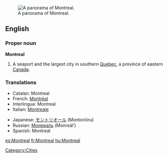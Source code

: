 [[Image:Montreal Twilight Panorama 2006.jpg|thumb|right|A panorama of Montreal.]]
==English==
{{see|Montréal}}
===Proper noun===
'''Montreal'''

# A seaport and the largest city in southern [[Quebec]], a province of eastern [[Canada]].

===Translations===
{{top}}
*Catalan: Montreal
*French: [[Montréal]] {{m}}
*Interlingua: Montreal
*Italian: [[Montreale]] {{f}}
{{mid}}
*Japanese: [[モントリオール]] (Montoriōru)
*Russian: [[Монреаль]] (Monreál’) {{m}}
*Spanish: Montreal {{m}}
{{bottom}}

[[Category:Cities]]

[[es:Montreal]]
[[fr:Montreal]]
[[hu:Montreal]]